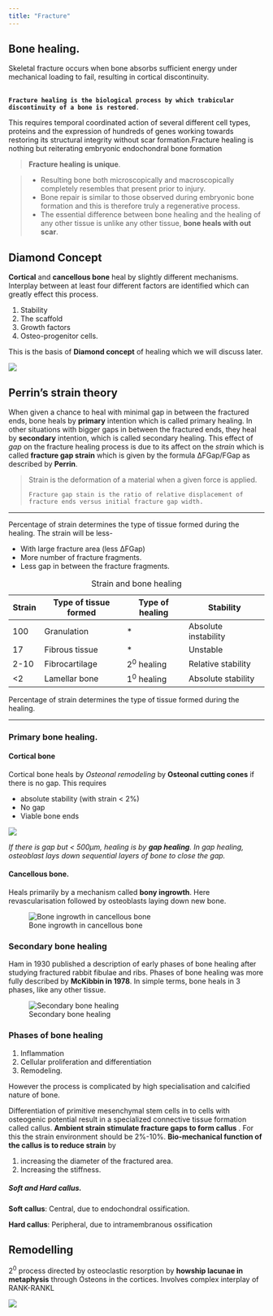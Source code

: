 ```yaml
---
title: "Fracture"
---
```


## Bone healing.

Skeletal fracture occurs when bone absorbs sufficient energy under mechanical loading to fail, resulting in cortical discontinuity.

\
**`Fracture healing is the biological process by which trabicular discontinuity of a bone is restored`**`.`

This requires temporal coordinated action of several different cell types, proteins and the expression of hundreds of genes working towards restoring its structural integrity without scar formation.Fracture healing is nothing but reiterating embryonic endochondral bone formation

> **Fracture healing is unique**.

> -   Resulting bone both microscopically and macroscopically completely resembles that present prior to injury.
> -   Bone repair is similar to those observed during embryonic bone formation and this is therefore truly a regenerative process.
> -   The essential difference between bone healing and the healing of any other tissue is unlike any other tissue, **bone heals with out scar**.

## Diamond Concept

**Cortical** and **cancellous bone** heal by slightly different mechanisms. Interplay between at least four different factors are identified which can greatly effect this process.

1.  Stability
2.  The scaffold
3.  Growth factors
4.  Osteo-progenitor cells.

This is the basis of **Diamond concept** of healing which we will discuss later.

![](images/20.png)

## Perrin's strain theory

When given a chance to heal with minimal gap in between the fractured ends, bone heals by **primary** intention which is called primary healing. In other situations with bigger gaps in between the fractured ends, they heal by **secondary** intention, which is called secondary healing. This effect of *gap* on the fracture healing process is due to its affect on the *strain* which is called **fracture gap strain** which is given by the formula ∆FGap/FGap as described by **Perrin**.

> Strain is the deformation of a material when a given force is applied.
>
> `Fracture gap stain is the ratio of relative displacement of fracture ends versus initial fracture gap width.`

------------------------------------------------------------------------

Percentage of strain determines the type of tissue formed during the healing. The strain will be less-

-   With large fracture area (less ∆FGap)
-   More number of fracture fragments.
-   Less gap in between the fracture fragments.

| Strain | Type of tissue formed | Type of healing | Stability            |
|--------|-----------------------|-----------------|----------------------|
| 100    | Granulation           | \*              | Absolute instability |
| 17     | Fibrous tissue        | \*              | Unstable             |
| 2-10   | Fibrocartilage        | 2^0^ healing    | Relative stability   |
| \<2    | Lamellar bone         | 1^0^ healing    | Absolute stability   |

: Strain and bone healing

Percentage of strain determines the type of tissue formed during the healing.

------------------------------------------------------------------------

### Primary bone healing.

#### Cortical bone

Cortical bone heals by *Osteonal remodeling* by **Osteonal cutting cones** if there is no gap. This requires

-   absolute stability (with strain \< 2%)
-   No gap
-   Viable bone ends

![](images/21.png)

*If there is gap but \< 500µm, healing is by **gap healing**. In gap healing, osteoblast lays down sequential layers of bone to close the gap.*

#### Cancellous bone.

Heals primarily by a mechanism called **bony ingrowth**. Here revascularisation followed by osteoblasts laying down new bone.

![Bone ingrowth in cancellous bone](images/23.png)

### Secondary bone healing

Ham in 1930 published a description of early phases of bone healing after studying fractured rabbit fibulae and ribs. Phases of bone healing was more fully described by **McKibbin in 1978**. In simple terms, bone heals in 3 phases, like any other tissue.

![Secondary bone healing](images/22.png)

### Phases of bone healing

1.  Inflammation
2.  Cellular proliferation and differentiation
3.  Remodeling.

However the process is complicated by high specialisation and calcified nature of bone.

Differentiation of primitive mesenchymal stem cells in to cells with osteogenic potential result in a specialized connective tissue formation called callus. **Ambient strain stimulate fracture gaps to form callus** . For this the strain environment should be 2%-10%. **Bio-mechanical function of the callus is to reduce strain** by

1.  increasing the diameter of the fractured area.
2.  Increasing the stiffness.

##### Soft and Hard callus.

**Soft callus**: Central, due to endochondral ossification.

**Hard callus**: Peripheral, due to intramembranous ossification

## Remodelling

2^0^ process directed by osteoclastic resorption by **howship lacunae in metaphysis** through Osteons in the cortices. Involves complex interplay of RANK-RANKL

![](images/24.png)
